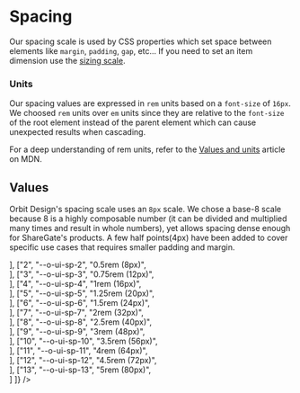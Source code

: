
<Meta
    title="Materials/Spacing"
    id="spacing"
/>

# Spacing

Our spacing scale is used by CSS properties which set space between elements like `margin`, `padding`, `gap`, etc... If you need to set an item dimension use the [sizing scale](?path=/docs/sizing--page).

### Units

Our spacing values are expressed in `rem` units based on a `font-size` of `16px`. We choosed `rem` units over `em` units since they are relative to the `font-size` of the root element instead of the parent element which can cause unexpected results when cascading.

For a deep understanding of rem units, refer to the [Values and units](https://developer.mozilla.org/en-US/docs/Learn/CSS/Building_blocks/Values_and_units) article on MDN.

## Values

Orbit Design's spacing scale uses an `8px` scale. We chose a base-8 scale because 8 is a highly composable number (it can be divided and multiplied many times and result in whole numbers), yet allows spacing dense enough for ShareGate's products. A few half points(4px) have been added to cover specific use cases that requires smaller padding and margin.

<Table
    columns={[
        { title: "Prop Value", headerStyle: { width: "100px" }, rowClassName: "code" },
        { title: "CSS Variable", headerStyle: { width: "200px" }, rowClassName: "code" },
        { title: "Value", headerStyle: { width: "250px" }, rowClassName: "code" },
        { title: "", headerStyle: { width: "300px" } }
    ]}
    rows={[
        ["1", "--o-ui-sp-1", "0.25rem (4px)", <Div width={0} paddingRight={1} height={5} backgroundColor="warning-3"></Div>],
        ["2", "--o-ui-sp-2", "0.5rem (8px)", <Div width={0} paddingRight={2} height={5} backgroundColor="warning-3"></Div>],
        ["3", "--o-ui-sp-3", "0.75rem (12px)", <Div width={0} paddingRight={3} height={5} backgroundColor="warning-3"></Div>],
        ["4", "--o-ui-sp-4", "1rem (16px)", <Div width={0} paddingRight={4} height={5} backgroundColor="warning-3"></Div>],
        ["5", "--o-ui-sp-5", "1.25rem (20px)", <Div width={0} paddingRight={5} height={5} backgroundColor="warning-3"></Div>],
        ["6", "--o-ui-sp-6", "1.5rem (24px)", <Div width={0} paddingRight={6} height={5} backgroundColor="warning-3"></Div>],
        ["7", "--o-ui-sp-7", "2rem (32px)", <Div width={0} paddingRight={7} height={5} backgroundColor="warning-3"></Div>],
        ["8", "--o-ui-sp-8", "2.5rem (40px)", <Div width={0} paddingRight={8} height={5} backgroundColor="warning-3"></Div>],
        ["9", "--o-ui-sp-9", "3rem (48px)", <Div width={0} paddingRight={9} height={5} backgroundColor="warning-3"></Div>],
        ["10", "--o-ui-sp-10", "3.5rem (56px)", <Div width={0} paddingRight={10} height={5} backgroundColor="warning-3"></Div>],
        ["11", "--o-ui-sp-11", "4rem (64px)", <Div width={0} paddingRight={11} height={5} backgroundColor="warning-3"></Div>],
        ["12", "--o-ui-sp-12", "4.5rem (72px)", <Div width={0} paddingRight={12} height={5} backgroundColor="warning-3"></Div>],
        ["13", "--o-ui-sp-13", "5rem (80px)", <Div width={0} paddingRight={13} height={5} backgroundColor="warning-3"></Div>]
    ]}
/>

